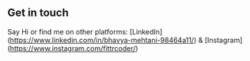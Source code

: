 
## Get in touch

Say Hi or find me on other platforms: [LinkedIn] (https://www.linkedin.com/in/bhavya-mehtani-98464a11/) & [Instagram] (https://www.instagram.com/fittrcoder/)